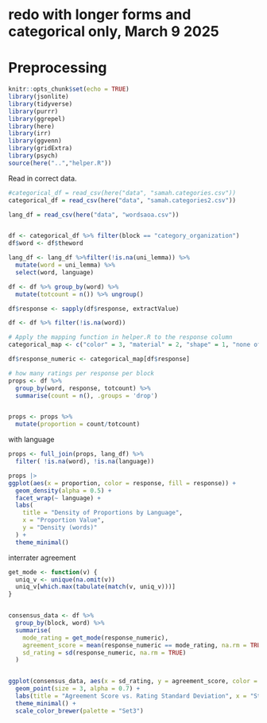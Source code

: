 # redo with longer forms and categorical only, March 9 2025

# Preprocessing 

```r
knitr::opts_chunk$set(echo = TRUE)
library(jsonlite)
library(tidyverse)
library(purrr)
library(ggrepel)
library(here)
library(irr)
library(ggvenn)
library(gridExtra)
library(psych)
source(here("..","helper.R"))
```

Read in correct data. 

```r
#categorical_df = read_csv(here("data", "samah.categories.csv"))
categorical_df = read_csv(here("data", "samah.categories2.csv"))

lang_df = read_csv(here("data", "wordsaoa.csv"))


df <- categorical_df %>% filter(block == "category_organization")
df$word <- df$theword

lang_df <- lang_df %>%filter(!is.na(uni_lemma)) %>% 
  mutate(word = uni_lemma) %>%
  select(word, language)
```

``` r
df <- df %>% group_by(word) %>%
  mutate(totcount = n()) %>% ungroup()
```

``` r
df$response <- sapply(df$response, extractValue)

df <- df %>% filter(!is.na(word))

# Apply the mapping function in helper.R to the response column
categorical_map <- c("color" = 3, "material" = 2, "shape" = 1, "none of these" = 4)

df$response_numeric <- categorical_map[df$response]

```

``` r
# how many ratings per response per block
props <- df %>%
  group_by(word, response, totcount) %>%
  summarise(count = n(), .groups = 'drop') 


props <- props %>%
  mutate(proportion = count/totcount)
```

with language
``` r
props <- full_join(props, lang_df) %>% 
  filter( !is.na(word), !is.na(language))
```

```r
props |>
ggplot(aes(x = proportion, color = response, fill = response)) +
  geom_density(alpha = 0.5) +
  facet_wrap(~ language) +
  labs(
    title = "Density of Proportions by Language",
    x = "Proportion Value",
    y = "Density (words)"
  ) +
  theme_minimal()
```

interrater agreement
``` r
get_mode <- function(v) {
  uniq_v <- unique(na.omit(v))
  uniq_v[which.max(tabulate(match(v, uniq_v)))]
}


consensus_data <- df %>%
  group_by(block, word) %>%
  summarise(
    mode_rating = get_mode(response_numeric),
    agreement_score = mean(response_numeric == mode_rating, na.rm = TRUE) * 100,
    sd_rating = sd(response_numeric, na.rm = TRUE)
  ) 


ggplot(consensus_data, aes(x = sd_rating, y = agreement_score, color = block)) +
  geom_point(size = 3, alpha = 0.7) +
  labs(title = "Agreement Score vs. Rating Standard Deviation", x = "Standard Deviation of Ratings", y = "Agreement Score (%)") +
  theme_minimal() +
  scale_color_brewer(palette = "Set3")
```